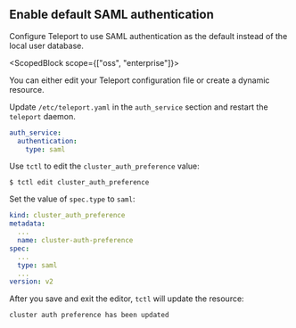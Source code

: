## Enable default SAML authentication

Configure Teleport to use SAML authentication as the default instead of the local
user database.

<ScopedBlock scope={["oss", "enterprise"]}>

You can either edit your Teleport configuration file or create a dynamic
resource.

</ScopedBlock>

<Tabs>
<TabItem label="Static Config (Self-Hosted)" scope={["oss", "enterprise"]}>

Update `/etc/teleport.yaml` in the `auth_service` section and restart the `teleport` daemon.

```yaml
auth_service:
  authentication:
    type: saml
```

</TabItem>
<TabItem scope={["cloud"]} label="Dynamic Resources (All Editions)">

Use `tctl` to edit the `cluster_auth_preference` value:

```code
$ tctl edit cluster_auth_preference
```

Set the value of `spec.type` to `saml`:

```yaml
kind: cluster_auth_preference
metadata:
  ...
  name: cluster-auth-preference
spec:
  ...
  type: saml
  ...
version: v2
```

After you save and exit the editor, `tctl` will update the resource:

```code
cluster auth preference has been updated
```

</TabItem>
</Tabs>

